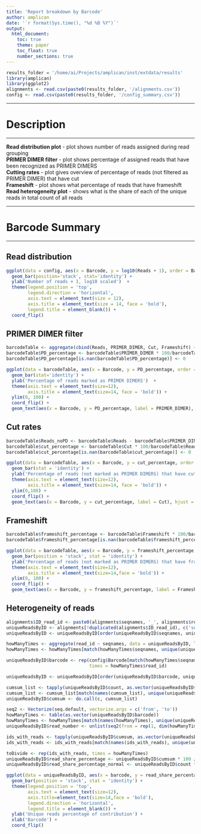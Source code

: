 ```yaml
---
title: 'Report breakdown by Barcode'
author: amplican
date: '`r format(Sys.time(), "%d %B %Y")`'
output:
  html_document:
    toc: true
    theme: paper
    toc_float: true
    number_sections: true
---
```


```r
results_folder = '/home/ai/Projects/amplican/inst/extdata/results'
library(amplican)
library(ggplot2)
alignments <- read.csv(paste0(results_folder, '/alignments.csv'))
config <- read.csv(paste0(results_folder, '/config_summary.csv'))
```

***

# Description  

***

**Read distribution plot** - plot shows number of reads assigned during read grouping  
**PRIMER DIMER filter** - plot shows percentage of assigned reads that have been recognized as PRIMER DIMERS  
**Cutting rates** - plot gives overview of percentage of reads (not filtered as PRIMER DIMER) that have cut  
**Frameshift** - plot shows what percentage of reads that have frameshift  
**Read heterogeneity plot** - shows what is the share of each of the unique reads in total count of all reads  

***

# Barcode Summary  

***

## Read distribution  

```r
ggplot(data = config, aes(x = Barcode, y = log10(Reads + 1), order = Barcode, fill = ID)) +
  geom_bar(position='stack', stat='identity') +
  ylab('Number of reads + 1, log10 scaled')  +
  theme(legend.position = 'top',
        legend.direction = 'horizontal',
        axis.text = element_text(size = 12),
        axis.title = element_text(size = 14, face = 'bold'),
        legend.title = element_blank()) +
  coord_flip()
```

## PRIMER DIMER filter  

```r
barcodeTable <- aggregate(cbind(Reads, PRIMER_DIMER, Cut, Frameshift) ~ Barcode, data = config, sum)
barcodeTable$PD_percentage <- barcodeTable$PRIMER_DIMER * 100/barcodeTable$Reads
barcodeTable$PD_percentage[is.nan(barcodeTable$PD_percentage)] <- 0  

ggplot(data = barcodeTable, aes(x = Barcode, y = PD_percentage, order = Barcode)) +
  geom_bar(stat='identity') +
  ylab('Percentage of reads marked as PRIMER DIMERS')  +
  theme(axis.text = element_text(size=12),
        axis.title = element_text(size=14, face = 'bold')) +
  ylim(0, 100) +
  coord_flip() +
  geom_text(aes(x = Barcode, y = PD_percentage, label = PRIMER_DIMER), hjust = -1)
``` 

## Cut rates  

```r
barcodeTable$Reads_noPD <- barcodeTable$Reads - barcodeTable$PRIMER_DIMER
barcodeTable$cut_percentage <- barcodeTable$Cut * 100/barcodeTable$Reads_noPD
barcodeTable$cut_percentage[is.nan(barcodeTable$cut_percentage)] <- 0  

ggplot(data = barcodeTable, aes(x = Barcode, y = cut_percentage, order = Barcode)) +
  geom_bar(stat = 'identity') +
  ylab('Percentage of reads (not marked as PRIMER DIMERS) that have cut site')  +
  theme(axis.text = element_text(size=12),
        axis.title = element_text(size=14, face = 'bold')) +
  ylim(0,100) +
  coord_flip() +
  geom_text(aes(x = Barcode, y = cut_percentage, label = Cut), hjust = -1)
``` 

## Frameshift  

```r
barcodeTable$frameshift_percentage <- barcodeTable$Frameshift * 100/barcodeTable$Reads_noPD
barcodeTable$frameshift_percentage[is.nan(barcodeTable$frameshift_percentage)] <- 0  

ggplot(data = barcodeTable, aes(x = Barcode, y = frameshift_percentage, order = Barcode)) +
  geom_bar(position = 'stack', stat = 'identity') +
  ylab('Percentage of reads (not marked as PRIMER DIMERS) that have frameshift')  +
  theme(axis.text = element_text(size=12),
        axis.title = element_text(size=14,face = 'bold')) +
  ylim(0, 100) +
  coord_flip() +
  geom_text(aes(x = Barcode, y = frameshift_percentage, label = Frameshift), hjust = -1)
``` 

## Heterogeneity of reads  

```r
alignments$ID_read_id <- paste0(alignments$seqnames, '_', alignments$read_id)
uniqueReadsByID <- alignments[!duplicated(alignments$ID_read_id), c('seqnames', 'read_id', 'count')]
uniqueReadsByID <- uniqueReadsByID[order(uniqueReadsByID$seqnames, uniqueReadsByID$count, decreasing = T),]

howManyTimes <- aggregate(read_id ~ seqnames, data = uniqueReadsByID, length)
howManyTimes <- howManyTimes[match(howManyTimes$seqnames, unique(uniqueReadsByID$seqnames)),] 

uniqueReadsByID$barcode <- rep(config$Barcode[match(howManyTimes$seqnames, unique(config$ID))], 
                               times = howManyTimes$read_id)

uniqueReadsByID <- uniqueReadsByID[order(uniqueReadsByID$barcode, uniqueReadsByID$count, decreasing = T),]

cumsum_list <- tapply(uniqueReadsByID$count, as.vector(uniqueReadsByID$barcode), FUN = cumsum)
cumsum_list <- cumsum_list[match(names(cumsum_list), unique(uniqueReadsByID$barcode))]
uniqueReadsByID$cumsum <- do.call(c, cumsum_list)

seq2 <- Vectorize(seq.default, vectorize.args = c('from', 'to'))
howManyTimes <- table(as.vector(uniqueReadsByID$barcode))
howManyTimes <- howManyTimes[match(names(howManyTimes), unique(uniqueReadsByID$barcode))]
uniqueReadsByID$read_number <- unlist(seq2(from = rep(1, dim(howManyTimes)[1]), to = howManyTimes, by = 1))

ids_with_reads <- tapply(uniqueReadsByID$cumsum, as.vector(uniqueReadsByID$barcode), FUN = max)
ids_with_reads <- ids_with_reads[match(names(ids_with_reads), unique(uniqueReadsByID$barcode))]

toDivide <- rep(ids_with_reads, times = howManyTimes)
uniqueReadsByID$read_share_percentage <- uniqueReadsByID$cumsum * 100 / toDivide
uniqueReadsByID$read_share_percentage_normal <- uniqueReadsByID$count * 100 / toDivide  

ggplot(data = uniqueReadsByID, aes(x = barcode, y = read_share_percentage_normal, fill = read_share_percentage_normal)) +
  geom_bar(position = 'stack', stat = 'identity') +
  theme(legend.position = 'top',
        axis.text = element_text(size=12),
        axis.title=element_text(size=14,face = 'bold'),
        legend.direction = 'horizontal', 
        legend.title = element_blank()) +
  ylab('Unique reads percentage of contribution') +
  xlab('Barcode') +
  coord_flip()
``` 

